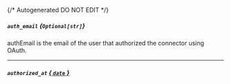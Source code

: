 {/* Autogenerated DO NOT EDIT  */}
##### `auth_email` *{`Optional[str]`}*
authEmail is the email of the user that authorized the connector using OAuth.

---
##### `authorized_at` [*{ `date` }*](https://docs.python.org/3/library/datetime.html#date-objects)

